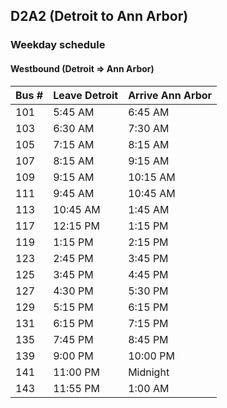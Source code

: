 

## D2A2 (Detroit to Ann Arbor)

<!-- Schedule for the D2A2 bus in a Markdown table -->

### Weekday schedule

#### Westbound (Detroit => Ann Arbor)

| Bus # | Leave Detroit | Arrive Ann Arbor |
| --------- | ------ | ------ |
| 101 | 5:45 AM  | 6:45 AM |
| 103 | 6:30 AM  | 7:30 AM |
| 105 | 7:15 AM  | 8:15 AM |
| 107 | 8:15 AM  | 9:15 AM |
| 109 | 9:15 AM  | 10:15 AM |
| 111 | 9:45 AM  | 10:45 AM |
| 113 | 10:45 AM | 1:45 AM |
| 117 | 12:15 PM | 1:15 PM |
| 119 | 1:15 PM  | 2:15 PM |
| 123 | 2:45 PM  | 3:45 PM |
| 125 | 3:45 PM  | 4:45 PM |
| 127 | 4:30 PM  | 5:30 PM |
| 129 | 5:15 PM  | 6:15 PM |
| 131 | 6:15 PM  | 7:15 PM |
| 135 | 7:45 PM  | 8:45 PM |
| 139 | 9:00 PM  | 10:00 PM |
| 141 | 11:00 PM | Midnight |
| 143 | 11:55 PM | 1:00 AM |

```
